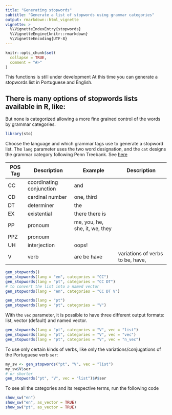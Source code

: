 ```yaml
---
title: "Generating stopwords"
subtitle: "Generate a list of stopwords using grammar categories"
output: rmarkdown::html_vignette
vignette: >
  %\VignetteIndexEntry{stopwords}
  %\VignetteEngine{knitr::rmarkdown}
  %\VignetteEncoding{UTF-8}
---
```


```r
knitr::opts_chunk$set(
  collapse = TRUE,
  comment = "#>"
)
```

This functions is still under development
At this time you can generate a stopwords list
in Portuguese and English.

There is many options of stopwords lists available in R, like: 
- 
But none is categorized allowing a more fine grained control of the words by grammar categories.

```r
library(sto)
```

Choose the language and which grammar tags use to generate a stopword list.
The 
`lang` parameter uses the two word designation, and the 
`cat` designs the grammar category following Penn Treebank. See [here](https://www.ling.upenn.edu/courses/Fall_2003/ling001/penn_treebank_pos.html)

| POS Tag |	Description |	Example | Description |
|-----|-----|-----|----|
| CC  |coordinating conjunction|and||
| CD  |cardinal number |	one, third ||
| DT  |determiner |	the ||
| EX  |existential | there 	there is ||
| PP  | pronoum | me, you, he, she, it, we, they ||
| PPZ | pronoum|||
| UH  | interjection | oops! ||
|  V  | verb | are be have |variations of verbs to be, have, |

```r
gen_stopwords()
gen_stopwords(lang = "en", categories = "CC")
gen_stopwords(lang = "pt", categories = "CC DT")
# to convert the list into a named vector
gen_stopwords(lang = "en", categories = "CC DT V")

gen_stopwords(lang = "pt")
gen_stopwords(lang = "pt", categories = "V")
```

With the `vec` parameter, it is possible to have three different output formats: 
list, vector (default) and named vector.

```r
gen_stopwords(lang = "pt", categories = "V", vec = "list")
gen_stopwords(lang = "pt", categories = "V", vec = "vec")
gen_stopwords(lang = "pt", categories = "V", vec = "n_vec")
```



To use only certain kinds of verbs, like only the variations/conjugations of the Portuguese verb `ser`:
```r
my_sw <- gen_stopwords("pt", "V", vec = "list")
my_sw$V$ser
# or shorter
gen_stopwords("pt", "V", vec = "list")$V$ser
```

To see all the categories and its respective terms, run the following code 
```r
show_sw("en")
show_sw("en", as_vector = TRUE)
show_sw("pt", as_vector = TRUE)
```



